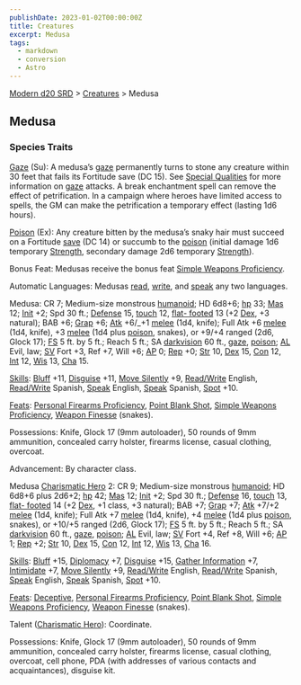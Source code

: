 ```yaml
---
publishDate: 2023-01-02T00:00:00Z
title: Creatures
excerpt: Medusa
tags:
  - markdown
  - conversion
  - Astro
---
```


[Modern d20 SRD](/#modernD20) > [Creatures](modern-d20-srd-creatures-index) > Medusa

## Medusa

### Species Traits

[Gaze](modern-d20-srd-special-abilities-gaze) (Su): A medusa’s
[gaze](modern-d20-srd-special-abilities-gaze) permanently turns to stone any
creature within 30 feet that fails its Fortitude save (DC 15). See [Special Qualities](modern-d20-srd-creatures-creature-overview) for more information on
[gaze](modern-d20-srd-special-abilities-gaze) attacks. A break enchantment
spell can remove the effect of petrification. In a campaign where heroes have
limited access to spells, the GM can make the petrification a temporary effect
(lasting 1d6 hours).

[Poison](modern-d20-srd-special-abilities-poison) (Ex): Any creature bitten by
the medusa’s snaky hair must succeed on a Fortitude [save](modern-d20-srd-basics-saving-throws) (DC 14) or succumb to the [poison](modern-d20-srd-special-abilities-poison) (initial damage 1d6 temporary
[Strength](modern-d20-srd-basics-ability-scores), secondary damage 2d6
temporary [Strength](modern-d20-srd-basics-ability-scores)).

Bonus Feat: Medusas receive the bonus feat [Simple Weapons Proficiency](modern-d20-srd-feats-simple-weapons-proficiency).

Automatic Languages: Medusas [read](modern-d20-srd-skills-read-write-language), [write](modern-d20-srd-skills-read-write-language), and
[speak](modern-d20-srd-skills-speak-language) any two languages.

Medusa: CR 7; Medium-size monstrous [humanoid](modern-d20-srd-creature-types-humanoid); HD 6d8+6; [hp](modern-d20-srd-combat-hit-points) 33;
[Mas](modern-d20-srd-creatures-creature-overview) 12; [Init](modern-d20-srd-combat-initiative) +2; Spd 30 ft.; [Defense](modern-d20-srd-combat-defense)
15, [touch](modern-d20-srd-combat-attack-actions) 12, [flat- footed](modern-d20-srd-combat-surprise) 13 (+2 [Dex](modern-d20-srd-basics-ability-scores), +3 natural); BAB +6; [Grap](modern-d20-srd-combat-grapple)
+6; [Atk](modern-d20-srd-combat-attack-roll) +6/_+1 [melee](modern-d20-srd-combat-attack-roll) (1d4, knife); Full Atk +6 [melee](modern-d20-srd-combat-attack-roll) (1d4, knife), +3 [melee](modern-d20-srd-combat-attack-roll) (1d4
plus [poison](modern-d20-srd-special-abilities-poison), snakes), or +9/+4
ranged (2d6, Glock 17); [FS](modern-d20-srd-creatures-creature-overview) 5 ft.
by 5 ft.; Reach 5 ft.; SA [darkvision](modern-d20-srd-special-abilities-darkvision) 60 ft., [gaze](modern-d20-srd-special-abilities-gaze),
[poison](modern-d20-srd-special-abilities-poison); [AL](modern-d20-srd-basics-allegiances) Evil, law; [SV](modern-d20-srd-basics-saving-throws) Fort +3, Ref
+7, Will +6; [AP](modern-d20-srd-creatures-creature-overview) 0;
[Rep](modern-d20-srd-creatures-creature-overview) +0; [Str](modern-d20-srd-basics-ability-scores) 10, [Dex](modern-d20-srd-basics-ability-scores) 15,
[Con](modern-d20-srd-basics-ability-scores) 12, [Int](modern-d20-srd-basics-ability-scores) 12, [Wis](modern-d20-srd-basics-ability-scores) 13,
[Cha](modern-d20-srd-basics-ability-scores) 15.

[Skills](modern-d20-srd-skills-index): [Bluff](modern-d20-srd-skills-bluff)
+11, [Disguise](modern-d20-srd-skills-disguise) +11, [Move Silently](modern-d20-srd-skills-move-silently) +9,
[Read/Write](modern-d20-srd-skills-read-write-language) English,
[Read/Write](modern-d20-srd-skills-read-write-language) Spanish,
[Speak](modern-d20-srd-skills-speak-language) English, [Speak](modern-d20-srd-skills-speak-language) Spanish, [Spot](modern-d20-srd-skills-spot) +10.

[Feats](modern-d20-srd-feats-index): [Personal Firearms Proficiency](modern-d20-srd-feats-personal-firearms-proficiency), [Point Blank Shot](modern-d20-srd-feats-point-blank-shot), [Simple Weapons Proficiency](modern-d20-srd-feats-simple-weapons-proficiency), [Weapon Finesse](modern-d20-srd-feats-weapon-finesse) (snakes).

Possessions: Knife, Glock 17 (9mm autoloader), 50 rounds of 9mm ammunition,
concealed carry holster, firearms license, casual clothing, overcoat.

Advancement: By character class.

Medusa [Charismatic Hero](modern-d20-srd-classes-basic-charismatic-hero) 2: CR
9; Medium-size monstrous [humanoid](modern-d20-srd-creature-types-humanoid);
HD 6d8+6 plus 2d6+2; [hp](modern-d20-srd-combat-hit-points) 42;
[Mas](modern-d20-srd-creatures-creature-overview) 12; [Init](modern-d20-srd-combat-initiative) +2; Spd 30 ft.; [Defense](modern-d20-srd-combat-defense)
16, [touch](modern-d20-srd-combat-attack-actions) 13, [flat- footed](modern-d20-srd-combat-surprise) 14 (+2 [Dex](modern-d20-srd-basics-ability-scores), +1 class, +3 natural); BAB +7; [Grap](modern-d20-srd-combat-grapple) +7; [Atk](modern-d20-srd-combat-attack-roll) +7/+2
[melee](modern-d20-srd-combat-attack-roll) (1d4, knife); Full Atk +7
[melee](modern-d20-srd-combat-attack-roll) (1d4, knife), +4
[melee](modern-d20-srd-combat-attack-roll) (1d4 plus [poison](modern-d20-srd-special-abilities-poison), snakes), or +10/+5 ranged (2d6, Glock 17);
[FS](modern-d20-srd-creatures-creature-overview) 5 ft. by 5 ft.; Reach 5 ft.;
SA [darkvision](modern-d20-srd-special-abilities-darkvision) 60 ft.,
[gaze](modern-d20-srd-special-abilities-gaze), [poison](modern-d20-srd-special-abilities-poison); [AL](modern-d20-srd-basics-allegiances) Evil, law;
[SV](modern-d20-srd-basics-saving-throws) Fort +4, Ref +8, Will +6;
[AP](modern-d20-srd-creatures-creature-overview) 1; [Rep](modern-d20-srd-creatures-creature-overview) +2; [Str](modern-d20-srd-basics-ability-scores)
10, [Dex](modern-d20-srd-basics-ability-scores) 15, [Con](modern-d20-srd-basics-ability-scores) 12, [Int](modern-d20-srd-basics-ability-scores) 12,
[Wis](modern-d20-srd-basics-ability-scores) 13, [Cha](modern-d20-srd-basics-ability-scores) 16.

[Skills](modern-d20-srd-skills-index): [Bluff](modern-d20-srd-skills-bluff)
+15, [Diplomacy](modern-d20-srd-skills-diplomacy) +7,
[Disguise](modern-d20-srd-skills-disguise) +15, [Gather Information](modern-d20-srd-skills-gather-information) +7,
[Intimidate](modern-d20-srd-skills-intimidate) +7, [Move Silently](modern-d20-srd-skills-move-silently) +9,
[Read/Write](modern-d20-srd-skills-read-write-language) English,
[Read/Write](modern-d20-srd-skills-read-write-language) Spanish,
[Speak](modern-d20-srd-skills-speak-language) English, [Speak](modern-d20-srd-skills-speak-language) Spanish, [Spot](modern-d20-srd-skills-spot) +10.

[Feats](modern-d20-srd-feats-index): [Deceptive](modern-d20-srd-feats-deceptive), [Personal Firearms Proficiency](modern-d20-srd-feats-personal-firearms-proficiency), [Point Blank Shot](modern-d20-srd-feats-point-blank-shot), [Simple Weapons Proficiency](modern-d20-srd-feats-simple-weapons-proficiency), [Weapon Finesse](modern-d20-srd-feats-weapon-finesse) (snakes).

Talent ([Charismatic Hero](modern-d20-srd-classes-basic-charismatic-hero)):
Coordinate.

Possessions: Knife, Glock 17 (9mm autoloader), 50 rounds of 9mm ammunition,
concealed carry holster, firearms license, casual clothing, overcoat, cell
phone, PDA (with addresses of various contacts and acquaintances), disguise
kit.

